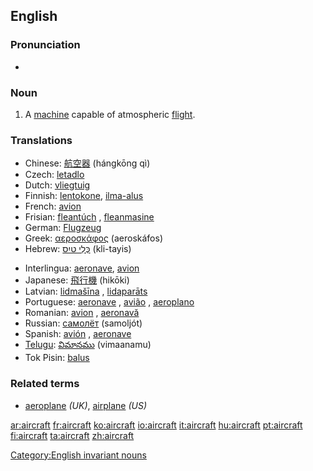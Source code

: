 {{wikipedia}}
==English==

===Pronunciation===
* {{IPA|/ɛəkɹɑː̩ft/}}

===Noun===
{{en-noun-irreg|aircraft}}

# A [[machine]] capable of atmospheric [[flight]].

===Translations===
{{top}}
*Chinese: [[航空器]] (hángkōng qì)
*Czech: [[letadlo]] {{n}}
*Dutch: [[vliegtuig]] {{n}}
*Finnish: [[lentokone]], [[ilma-alus]]
*French: [[avion]] {{m}}
*Frisian: [[fleantúch]] {{n}}, [[fleanmasine]]
*German: [[Flugzeug]] {{n}}
*Greek: [[αεροσκάφος]] (aeroskáfos) {{n}}
*Hebrew: [[כלי טיס|כְּלִי טַיִס]] (kli-tayis) {{m}}
{{mid}}
*Interlingua: [[aeronave]], [[avion]]
*Japanese: [[飛行機]] (hikōki)
*Latvian: [[lidmašīna]] {{f}}, [[lidaparāts]] {{m}}
*Portuguese: [[aeronave]] {{f}}, [[avião]] {{m}}, [[aeroplano]] {{m}}
*Romanian: [[avion]] {{n}}, [[aeronavă]] {{f}}
*Russian: [[самолёт]] (samoljót) {{m}}
*Spanish: [[avión]] {{m}}, [[aeronave]] {{m}}
*[[Telugu]]: [[విమానము]] (vimaanamu)
*Tok Pisin: [[balus]]
{{bottom}}

===Related terms===
*[[aeroplane]] ''(UK)'', [[airplane]] ''(US)''

[[Category:English invariant nouns]]

[[ar:aircraft]]
[[fr:aircraft]]
[[ko:aircraft]]
[[io:aircraft]]
[[it:aircraft]]
[[hu:aircraft]]
[[pt:aircraft]]
[[fi:aircraft]]
[[ta:aircraft]]
[[zh:aircraft]]